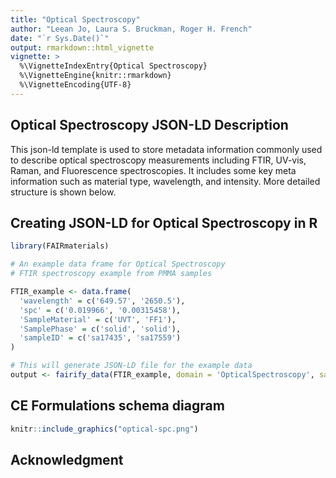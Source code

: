 ```yaml
---
title: "Optical Spectroscopy"
author: "Leean Jo, Laura S. Bruckman, Roger H. French"
date: "`r Sys.Date()`"
output: rmarkdown::html_vignette
vignette: >
  %\VignetteIndexEntry{Optical Spectroscopy}
  %\VignetteEngine{knitr::rmarkdown}
  %\VignetteEncoding{UTF-8}
---
```


Optical Spectroscopy JSON-LD Description
-----------------------------------
This json-ld template is used to store metadata information commonly used to describe optical spectroscopy measurements including FTIR, UV-vis, Raman, and Fluorescence spectroscopies. It includes some key meta information such as material type, wavelength, and intensity. More detailed structure is shown below.

Creating JSON-LD for Optical Spectroscopy in R
------------------------------------------
```r
library(FAIRmaterials)

# An example data frame for Optical Spectroscopy
# FTIR spectroscopy example from PMMA samples

FTIR_example <- data.frame(
  'wavelength' = c('649.57', '2650.5'),
  'spc' = c('0.019966', '0.00315458'),
  'SampleMaterial' = c('UVT', 'FF1'),
  'SamplePhase' = c('solid', 'solid'),
  'sampleID' = c('sa17435', 'sa17559')
)

# This will generate JSON-LD file for the example data
output <- fairify_data(FTIR_example, domain = 'OpticalSpectroscopy', saveLocal = TRUE)
```

CE Formulations schema diagram
--------------------------

```r
knitr::include_graphics("optical-spc.png")
```

Acknowledgment
--------------------------
